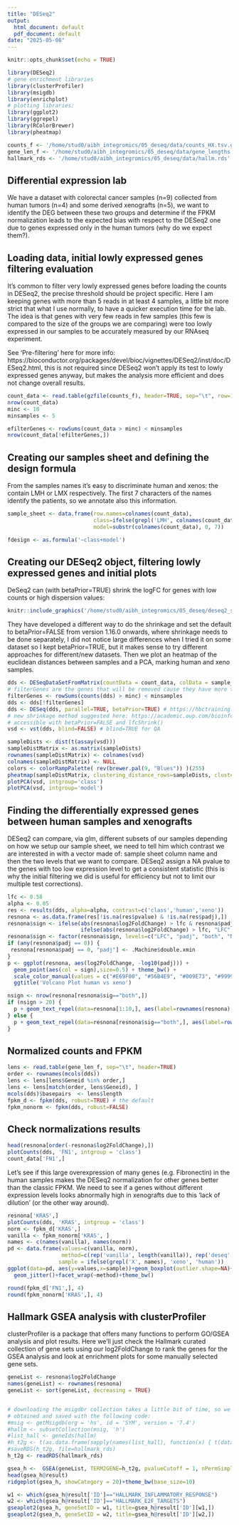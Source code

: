 ```yaml
---
title: "DESeq2"
output:
  html_document: default
  pdf_document: default
date: "2025-05-08"
---
```


```r
knitr::opts_chunk$set(echo = TRUE)
```

```r
library(DESeq2)
# gene enrichment libraries
library(clusterProfiler)
library(msigdb)
library(enrichplot)
# plotting libraries:
library(ggplot2)
library(ggrepel)
library(RColorBrewer)
library(pheatmap)

counts_f <- '/home/stud0/aibh_integromics/05_deseq/data/counts_HX.tsv.gz'
gene_len_f <- '/home/stud0/aibh_integromics/05_deseq/data/gene_lengths.txt'
hallmark_rds <- '/home/stud0/aibh_integromics/05_deseq/data/hallm.rds'
```
## Differential expression lab

We have a dataset with colorectal cancer samples (n=9) collected from human tumors (n=4) and some derived xenografts (n=5), we want
to identify the DEG between these two groups and determine if the FPKM normalization leads to the expected bias
with respect to the DESeq2 one due to genes expressed only in the human tumors (why do we expect them?).

## Loading data, initial lowly expressed genes filtering evaluation

It's common to filter very lowly expressed genes before loading the counts
in DESeq2, the precise threshold should be project specific. Here I am keeping
genes with more than 5 reads in at least 4 samples, a little bit more strict
that what I use normally, to have a quicker execution time for the lab. The idea is that genes with very
few reads in few samples (this few is compared to the size of the groups we are comparing)
were too lowly expressed in our samples to be accurately measured by our RNAseq experiment.

See 'Pre-filtering' here for more info: https://bioconductor.org/packages/devel/bioc/vignettes/DESeq2/inst/doc/DESeq2.html, 
this is not required since DESeq2 won't apply its test to lowly expressed genes anyway, but makes the analysis
more efficient and does not change overall results.

```r
count_data <- read.table(gzfile(counts_f), header=TRUE, sep="\t", row=1)
nrow(count_data)
minc <- 10
minsamples <- 5

efilterGenes <- rowSums(count_data > minc) < minsamples
nrow(count_data[!efilterGenes,])
```

## Creating our samples sheet and defining the design formula

From the samples names it's easy to discriminate human and xenos: the contain LMH or LMX respectively.
The first 7 characters of the names identify the patients, so we annotate also this information.

```r
sample_sheet <- data.frame(row.names=colnames(count_data), 
                           class=ifelse(grepl('LMH', colnames(count_data)), 'human', 'xeno'),
                           model=substr(colnames(count_data), 0, 7))

fdesign <- as.formula('~class+model')
```

## Creating our DESeq2 object, filtering lowly expressed genes and initial plots 

DeSeq2 can (with betaPrior=TRUE) shrink the logFC for genes with low counts or high dispersion values:

```r
knitr::include_graphics('/home/stud0/aibh_integromics/05_deseq/deseq2_shrunken_lfc.png', dpi=0.5)

```


They have developed a different way to do the shrinkage and set the default to betaPrior=FALSE
from version 1.16.0 onwards, where shrinkage needs to be done separately, I did not notice large
differences when I tried it on some dataset so I kept betaPrior=TRUE, but it makes sense
to try different approaches for different/new datasets.
Then we plot an heatmap of the euclidean distances between samples and a PCA, marking human
and xeno samples.

```r

dds <- DESeqDataSetFromMatrix(countData = count_data, colData = sample_sheet, design = fdesign)
# filterGenes are the genes that will be removed cause they have more than minc reads in less than min samples
filterGenes <- rowSums(counts(dds) > minc) < minsamples
dds <- dds[!filterGenes] 
dds <- DESeq(dds, parallel=TRUE, betaPrior=TRUE) # https://hbctraining.github.io/DGE_workshop/lessons/05_DGE_DESeq2_analysis2.html
# new shrinkage method suggested here: https://academic.oup.com/bioinformatics/article/35/12/2084/5159452
# accessible with betaPrior=FALSE and lfcShrink()
vsd <- vst(dds, blind=FALSE) # blind=TRUE for QA

sampleDists <- dist(t(assay(vsd)))
sampleDistMatrix <- as.matrix(sampleDists)
rownames(sampleDistMatrix) <- colnames(vsd)
colnames(sampleDistMatrix) <- NULL
colors <- colorRampPalette( rev(brewer.pal(9, "Blues")) )(255)
pheatmap(sampleDistMatrix, clustering_distance_rows=sampleDists, clustering_distance_cols=sampleDists, col=colors, annotation_row = sample_sheet[, c('class'), drop=F], show_rownames = F)
plotPCA(vsd, intgroup='class')
plotPCA(vsd, intgroup='model')

```

## Finding the differentially expressed genes between human samples and xenografts

DESeq2 can compare, via glm, different subsets of our samples depending on how we setup our sample sheet, we need
to tell him which contrast we are interested in with a vector made of: sample sheet column name and then the two levels
that we want to compare.
DESeq2 assign a NA pvalue to the genes with too low expression level to get a consistent statistic (this is why 
the initial filtering we did is useful for efficiency but not to limit our multiple test corrections).

```r
lfc <- 0.58
alpha <- 0.05
res <- results(dds, alpha=alpha, contrast=c('class','human','xeno'))
resnona <- as.data.frame(res[!is.na(res$pvalue) & !is.na(res$padj),])
resnona$sign <- ifelse(abs(resnona$log2FoldChange) > lfc & resnona$padj < alpha, "both", 
                       ifelse(abs(resnona$log2FoldChange) > lfc, "LFC", ifelse(resnona$padj < alpha, "padj", "NS")))
resnona$sign <- factor(resnona$sign, levels=c("LFC", "padj", "both", "NS"))
if (any(resnona$padj == 0)) {
 resnona[resnona$padj == 0, "padj"] <- .Machine$double.xmin
}
p <- ggplot(resnona, aes(log2FoldChange, -log10(padj))) +
  geom_point(aes(col = sign),size=0.5) + theme_bw() +
  scale_color_manual(values = c("#E69F00", "#56B4E9", "#009E73", "#999999"), drop=FALSE) +
  ggtitle('Volcano Plot human vs xeno')

nsign <- nrow(resnona[resnona$sig=="both",])
if (nsign > 20) {
  p + geom_text_repel(data=resnona[1:10,], aes(label=rownames(resnona)[1:10]))
} else {
  p + geom_text_repel(data=resnona[resnona$sig=="both",], aes(label=rownames(resnona[resnona$sig=="both",])))
}

```

## Normalized counts and FPKM

```r
lens <- read.table(gene_len_f, sep="\t", header=TRUE)
order <- rownames(mcols(dds))
lens <- lens[lens$Geneid %in% order,]
lens <- lens[match(order, lens$Geneid), ]
mcols(dds)$basepairs  <- lens$length
fpkm_d <- fpkm(dds, robust=TRUE) # the default
fpkm_nonorm <- fpkm(dds, robust=FALSE)
```

## Check normalizations results

```r
head(resnona[order(-resnona$log2FoldChange),])
plotCounts(dds, 'FN1', intgroup = 'class')
count_data['FN1',]
```

Let's see if this large overexpression of many genes (e.g. Fibronectin) in the human samples makes the DESeq2 normalization for other genes better
than the classic FPKM. We need to see if a genes without different expression levels looks abnormally high in xenografts due to this
'lack of dilution' (or the other way around).

```r
resnona['KRAS',]
plotCounts(dds, 'KRAS', intgroup = 'class')
norm <- fpkm_d['KRAS',]
vanilla <- fpkm_nonorm['KRAS', ]
names <- c(names(vanilla), names(norm))
pd <- data.frame(values=c(vanilla, norm), 
                 method=c(rep('vanilla', length(vanilla)), rep('deseq', length(vanilla))), 
                sample = ifelse(grepl('X', names), 'xeno', 'human'))
ggplot(data=pd, aes(y=values,x=sample))+geom_boxplot(outlier.shape=NA)+
  geom_jitter()+facet_wrap(~method)+theme_bw()

round(fpkm_d['FN1',], 4)
round(fpkm_nonorm['KRAS',], 4)
```

## Hallmark GSEA analysis with clusterProfiler

clusterProfiler is a package that offers many functions to perform GO/GSEA analysis and plot results.
Here we'll just check the Hallmark curated collection of gene sets using our log2FoldChange to rank the genes for the GSEA analysis
and look at enrichment plots for some manually selected gene sets.

```r
geneList <- resnona$log2FoldChange
names(geneList) <- rownames(resnona)
geneList <- sort(geneList, decreasing = TRUE)


# downloading the msigdbr collection takes a little bit of time, so we skip it for the lab and load the rds object I had previously 
# obtained and saved with the following code:
#msig <- getMsigdb(org = 'hs', id = 'SYM', version = '7.4')
#hallm <- subsetCollection(msig, 'h')
#list_hall <- geneIds(hallm)
#h_t2g <- t(as.data.frame(sapply(names(list_hall), function(x) { t(data.frame(gs=rep(x, length(list_hall[[x]])),symbol=list_hall[[x]])) })))
#saveRDS(h_t2g, file=hallmark_rds)
h_t2g <- readRDS(hallmark_rds)

gsea_h <-  GSEA(geneList, TERM2GENE=h_t2g, pvalueCutoff = 1, nPermSimple = 10000)
head(gsea_h@result)
ridgeplot(gsea_h, showCategory = 20)+theme_bw(base_size=10)

w1 <- which(gsea_h@result['ID']=="HALLMARK_INFLAMMATORY_RESPONSE")
w2 <- which(gsea_h@result['ID']=="HALLMARK_E2F_TARGETS")
gseaplot2(gsea_h, geneSetID = w1, title=gsea_h@result['ID'][w1,])
gseaplot2(gsea_h, geneSetID = w2, title=gsea_h@result['ID'][w2,])
```
